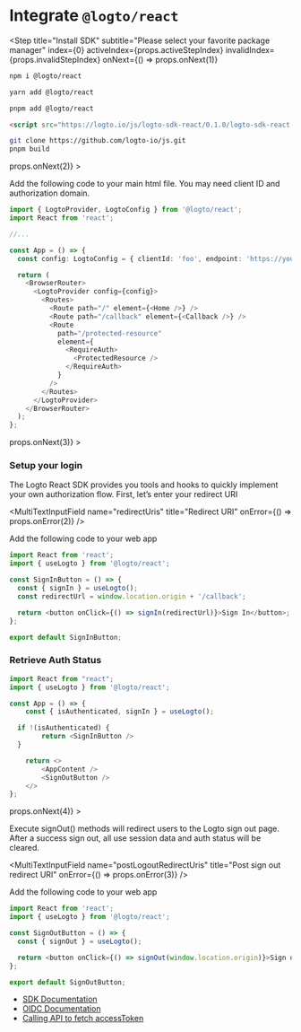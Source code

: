 
# Integrate `@logto/react`

<Step
  title="Install SDK"
  subtitle="Please select your favorite package manager"
  index={0}
  activeIndex={props.activeStepIndex}
  invalidIndex={props.invalidStepIndex}
  onNext={() => props.onNext(1)}
>
<Tabs>
<TabItem value="npm" label="npm">

```bash
npm i @logto/react
```

</TabItem>
<TabItem value="yarn" label="Yarn">

```bash
yarn add @logto/react
```

</TabItem>
<TabItem value="pnpm" label="pnpm">

```bash
pnpm add @logto/react
```

</TabItem>
<TabItem value="script" label="script">

```html
<script src="https://logto.io/js/logto-sdk-react/0.1.0/logto-sdk-react.production.js" />
```

</TabItem>
<TabItem value="git" label="Git">

```bash
git clone https://github.com/logto-io/js.git
pnpm build
```

</TabItem>
</Tabs>
</Step>
<Step
  title="Initiate LogtoClient"
  subtitle="1 step"
  index={1}
  activeIndex={props.activeStepIndex}
  invalidIndex={props.invalidStepIndex}
  onNext={() => props.onNext(2)}
>

Add the following code to your main html file. You may need client ID and authorization domain.

```typescript
import { LogtoProvider, LogtoConfig } from '@logto/react';
import React from 'react';

//...

const App = () => {
  const config: LogtoConfig = { clientId: 'foo', endpoint: 'https://your-endpoint-domain.com' };

  return (
    <BrowserRouter>
      <LogtoProvider config={config}>
        <Routes>
          <Route path="/" element={<Home />} />
          <Route path="/callback" element={<Callback />} />
          <Route
            path="/protected-resource"
            element={
              <RequireAuth>
                <ProtectedResource />
              </RequireAuth>
            }
          />
        </Routes>
      </LogtoProvider>
    </BrowserRouter>
  );
};
```

</Step>
<Step
  title="Sign In"
  subtitle="2 steps"
  index={2}
  activeIndex={props.activeStepIndex}
  invalidIndex={props.invalidStepIndex}
  onNext={() => props.onNext(3)}
>

### Setup your login

The Logto React SDK provides you tools and hooks to quickly implement your own authorization flow. First, let’s enter your redirect URI

<MultiTextInputField name="redirectUris" title="Redirect URI" onError={() => props.onError(2)} />

Add the following code to your web app

```typescript
import React from 'react';
import { useLogto } from '@logto/react';

const SignInButton = () => {
  const { signIn } = useLogto();
  const redirectUrl = window.location.origin + '/callback';

  return <button onClick={() => signIn(redirectUrl)}>Sign In</button>;
};

export default SignInButton;
```

### Retrieve Auth Status

```typescript
import React from "react";
import { useLogto } from '@logto/react';

const App = () => {
	const { isAuthenticated, signIn } = useLogto();

  if !(isAuthenticated) {
		return <SignInButton />
  }

	return <>
		<AppContent />
		<SignOutButton />
	</>
};
```

</Step>
<Step
  title="Sign Out"
  subtitle="1 step"
  index={3}
  activeIndex={props.activeStepIndex}
  invalidIndex={props.invalidStepIndex}
  onNext={() => props.onNext(4)}
>

Execute signOut() methods will redirect users to the Logto sign out page. After a success sign out, all use session data and auth status will be cleared.

<MultiTextInputField name="postLogoutRedirectUris" title="Post sign out redirect URI" onError={() => props.onError(3)} />

Add the following code to your web app

```typescript
import React from 'react';
import { useLogto } from '@logto/react';

const SignOutButton = () => {
  const { signOut } = useLogto();

  return <button onClick={() => signOut(window.location.origin)}>Sign out</button>;
};

export default SignOutButton;
```

</Step>
<Step
  title="Further Readings"
  subtitle="3 steps"
  index={4}
  activeIndex={props.activeStepIndex}
  invalidIndex={props.invalidStepIndex}
  buttonText="general.done"
  buttonHtmlType="submit"
>

- [SDK Documentation](https://link-url-here.org)
- [OIDC Documentation](https://link-url-here.org)
- [Calling API to fetch accessToken](https://link-url-here.org)

</Step>
